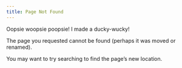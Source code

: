 ```yaml
---
title: Page Not Found
---
```


Oopsie woopsie poopsie! I made a ducky-wucky!

The page you requested cannot be found (perhaps it was moved or renamed).

You may want to try searching to find the page's new location.